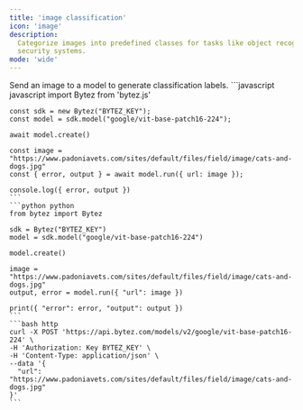 ```yaml
---
title: 'image classification'
icon: 'image'
description:
  Categorize images into predefined classes for tasks like object recognition, medical imaging, and
  security systems.
mode: 'wide'
---
```



<Accordion defaultOpen title="Basic usage">
  Send an image to a model to generate classification labels.

  <CodeGroup>
    ```javascript javascript
    import Bytez from 'bytez.js'

    const sdk = new Bytez("BYTEZ_KEY");
    const model = sdk.model("google/vit-base-patch16-224");

    await model.create()

    const image = "https://www.padoniavets.com/sites/default/files/field/image/cats-and-dogs.jpg"
    const { error, output } = await model.run({ url: image });

    console.log({ error, output })
    ```
    ```python python
    from bytez import Bytez

    sdk = Bytez("BYTEZ_KEY")
    model = sdk.model("google/vit-base-patch16-224")

    model.create()

    image = "https://www.padoniavets.com/sites/default/files/field/image/cats-and-dogs.jpg"
    output, error = model.run({ "url": image })

    print({ "error": error, "output": output })
    ```
    ```bash http
    curl -X POST 'https://api.bytez.com/models/v2/google/vit-base-patch16-224' \
    -H 'Authorization: Key BYTEZ_KEY' \
    -H 'Content-Type: application/json' \
    --data '{
      "url": "https://www.padoniavets.com/sites/default/files/field/image/cats-and-dogs.jpg"
    }'
    ```

  </CodeGroup>
  <Base64 type='image'/>

</Accordion>

